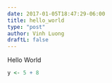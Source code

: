 ```yaml
---
date: 2017-01-05T18:47:29-06:00
title: hello_world
type: "post"
author: Vinh Luong
draftL: false 
---
```


Hello World 

```r
y <- 5 + 8
```

